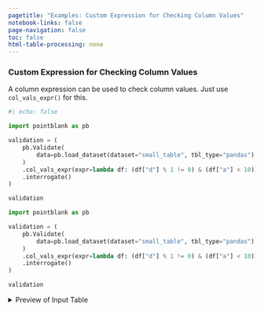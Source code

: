 ```yaml
---
pagetitle: "Examples: Custom Expression for Checking Column Values"
notebook-links: false
page-navigation: false
toc: false
html-table-processing: none
---
```


### Custom Expression for Checking Column Values

A column expression can be used to check column values. Just use `col_vals_expr()` for this.

```python
#| echo: false

import pointblank as pb

validation = (
    pb.Validate(
        data=pb.load_dataset(dataset="small_table", tbl_type="pandas")
    )
    .col_vals_expr(expr=lambda df: (df["d"] % 1 != 0) & (df["a"] < 10))  # Pandas column expr
    .interrogate()
)

validation
```

```python
import pointblank as pb

validation = (
    pb.Validate(
        data=pb.load_dataset(dataset="small_table", tbl_type="pandas")
    )
    .col_vals_expr(expr=lambda df: (df["d"] % 1 != 0) & (df["a"] < 10))  # Pandas column expr
    .interrogate()
)

validation
```

<details>
<summary>Preview of Input Table</summary>

```python
# | echo: false
pb.preview(pb.load_dataset(dataset="small_table", tbl_type="polars"), n_head=20, n_tail=20)
```

</details>
